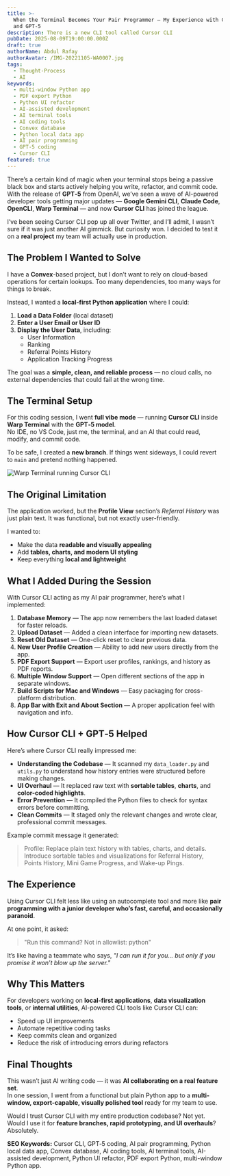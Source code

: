 ```yaml
---
title: >-
  When the Terminal Becomes Your Pair Programmer — My Experience with Cursor CLI
  and GPT‑5
description: There is a new CLI tool called Cursor CLI
pubDate: 2025-08-09T19:00:00.000Z
draft: true
authorName: Abdul Rafay
authorAvatar: /IMG-20221105-WA0007.jpg
tags:
  - Thought-Process
  - AI
keywords:
  - multi-window Python app
  - PDF export Python
  - Python UI refactor
  - AI-assisted development
  - AI terminal tools
  - AI coding tools
  - Convex database
  - Python local data app
  - AI pair programming
  - GPT‑5 coding
  - Cursor CLI
featured: true
---
```


There’s a certain kind of magic when your terminal stops being a passive black box and starts actively helping you write, refactor, and commit code.\
With the release of **GPT‑5** from OpenAI, we’ve seen a wave of AI-powered developer tools getting major updates — **Google Gemini CLI**, **Claude Code**, **OpenCLI**, **Warp Terminal** — and now **Cursor CLI** has joined the league.

I’ve been seeing Cursor CLI pop up all over Twitter, and I’ll admit, I wasn’t sure if it was just another AI gimmick. But curiosity won. I decided to test it on a **real project** my team will actually use in production.

## The Problem I Wanted to Solve

I have a **Convex**-based project, but I don’t want to rely on cloud-based operations for certain lookups. Too many dependencies, too many ways for things to break.

Instead, I wanted a **local-first Python application** where I could:

1. **Load a Data Folder** (local dataset)
2. **Enter a User Email or User ID**
3. **Display the User Data**, including:
   * User Information
   * Ranking
   * Referral Points History
   * Application Tracking Progress

The goal was a **simple, clean, and reliable process** — no cloud calls, no external dependencies that could fail at the wrong time.

## The Terminal Setup

For this coding session, I went **full vibe mode** — running **Cursor CLI** inside **Warp Terminal** with the **GPT‑5 model**.\
No IDE, no VS Code, just me, the terminal, and an AI that could read, modify, and commit code.

To be safe, I created a **new branch**. If things went sideways, I could revert to `main` and pretend nothing happened.

![Warp Terminal running Cursor CLI](/BlogImages/terminal_look.webp)

## The Original Limitation

The application worked, but the **Profile View** section’s *Referral History* was just plain text. It was functional, but not exactly user-friendly.

I wanted to:

* Make the data **readable and visually appealing**
* Add **tables, charts, and modern UI styling**
* Keep everything **local and lightweight**

## What I Added During the Session

With Cursor CLI acting as my AI pair programmer, here’s what I implemented:

1. **Database Memory** — The app now remembers the last loaded dataset for faster reloads.
2. **Upload Dataset** — Added a clean interface for importing new datasets.
3. **Reset Old Dataset** — One-click reset to clear previous data.
4. **New User Profile Creation** — Ability to add new users directly from the app.
5. **PDF Export Support** — Export user profiles, rankings, and history as PDF reports.
6. **Multiple Window Support** — Open different sections of the app in separate windows.
7. **Build Scripts for Mac and Windows** — Easy packaging for cross-platform distribution.
8. **App Bar with Exit and About Section** — A proper application feel with navigation and info.

## How Cursor CLI + GPT‑5 Helped

Here’s where Cursor CLI really impressed me:

* **Understanding the Codebase** — It scanned my `data_loader.py` and `utils.py` to understand how history entries were structured before making changes.
* **UI Overhaul** — It replaced raw text with **sortable tables**, **charts**, and **color-coded highlights**.
* **Error Prevention** — It compiled the Python files to check for syntax errors before committing.
* **Clean Commits** — It staged only the relevant changes and wrote clear, professional commit messages.

Example commit message it generated:

> Profile: Replace plain text history with tables, charts, and details. Introduce sortable tables and visualizations for Referral History, Points History, Mini Game Progress, and Wake-up Pings.

## The Experience

Using Cursor CLI felt less like using an autocomplete tool and more like **pair programming with a junior developer who’s fast, careful, and occasionally paranoid**.

At one point, it asked:

> "Run this command? Not in allowlist: python"

It’s like having a teammate who says, *"I can run it for you… but only if you promise it won’t blow up the server."*

## Why This Matters

For developers working on **local-first applications**, **data visualization tools**, or **internal utilities**, AI-powered CLI tools like Cursor CLI can:

* Speed up UI improvements
* Automate repetitive coding tasks
* Keep commits clean and organized
* Reduce the risk of introducing errors during refactors

## Final Thoughts

This wasn’t just AI writing code — it was **AI collaborating on a real feature set**.\
In one session, I went from a functional but plain Python app to a **multi-window, export-capable, visually polished tool** ready for my team to use.

Would I trust Cursor CLI with my entire production codebase? Not yet.\
Would I use it for **feature branches, rapid prototyping, and UI overhauls**? Absolutely.

**SEO Keywords:** Cursor CLI, GPT‑5 coding, AI pair programming, Python local data app, Convex database, AI coding tools, AI terminal tools, AI-assisted development, Python UI refactor, PDF export Python, multi-window Python app.
